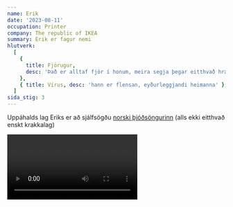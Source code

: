 ```yaml
---
name: Erik
date: '2023-08-11'
occupation: Printer
company: The republic of IKEA
summary: Erik er fagur nemi
hlutverk:
  [
    {
      title: Fjörugur,
      desc: 'Það er alltaf fjör í honum, meira segja þegar eitthvað hræðilegt gerist',
    },
    { title: Vírus, desc: 'hann er flensan, eyðurleggjandi heimanna' },
  ]
sida_stig: 3
---
```


Uppáhalds lag Eriks er að sjálfsögðu [norski þjóðsöngurinn](https://www.youtube.com/watch?v=ufbOHl1mmYk&ab_channel=SuperSimpleSongs-KidsSongs) (alls ekki eitthvað enskt krakkalag)

<Video id="k7YVxLLIuGM" />
